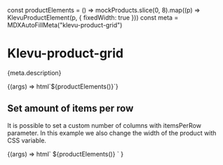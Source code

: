 const productElements = () => mockProducts.slice(0, 8).map((p) => KlevuProductElement(p, { fixedWidth: true }))
const meta = MDXAutoFillMeta("klevu-product-grid")

<Meta
  title="Components/Product grid"
  component="klevu-product-grid"
  argTypes={meta.argTypes}
  parameters={meta.parameters}
/>

# Klevu-product-grid

<Description>{meta.description}</Description>

<Canvas>
  <Story name="Product grid">{(args) => html`<klevu-product-grid>${productElements()}</klevu-product-grid>`}</Story>
</Canvas>

## Set amount of items per row

It is possible to set a custom number of columns with itemsPerRow parameter.
In this example we also change the width of the product with CSS variable.

<Canvas>
  <Story name="Product grid with set amount">
    {(args) =>
      html`<klevu-product-grid items-per-row="6" style="--klevu-product-width: 100px;">
        ${productElements()}
      </klevu-product-grid>`
    }
  </Story>
</Canvas>
